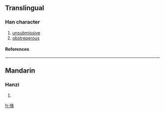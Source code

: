 ==Translingual==
===Han character===
{{Han char|rn=9|rad=人|as=06|sn=8|four=|canj=人竹水手 (OHEQ)}}
# [[unsubmissive]]
# [[obstreperous]]
====References====
{{Han ref|kx=0100.100|dkj=00549|dj=0212.060|hdz=10151.050|uh=4F6D|ud=20333}}
----
==Mandarin==
===Hanzi===
{{cmn-hanzi|pin=[[xiáng]] ([[xiang2]])|wg=hsiang<sup>2</sup>}}
# {{defn|Mandarin}}

[[fr:佭]]